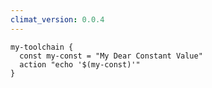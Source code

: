 ```yaml
---
climat_version: 0.0.4
---
```

```clidsl title="toolchain.cli"
my-toolchain {
  const my-const = "My Dear Constant Value"
  action "echo '$(my-const)'"
}
```